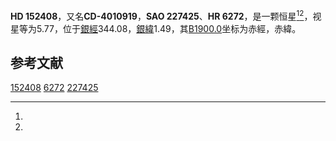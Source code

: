 {{Starbox begin
| name = HD 152408
}}
{{Starbox observe
| epoch = [[J2000.0|J2000.0]]
| constell = {{星座名待查}}<ref name=SIMBAD>{{cite web
 | url=http://simbad.u-strasbg.fr/simbad/sim-id?Ident=HR+6272
 | title=Pulsating variable Star
 | publisher=Centre de Données astronomiques de Strasbourg
 | work=SIMBAD
 | accessdate=2012-07-13
 | archive-date=2016-03-16
 | archive-url=https://web.archive.org/web/20160316081559/http://simbad.u-strasbg.fr/simbad/sim-id?Ident=HR+6272
 | dead-url=no
 }}</ref><ref name=DATA>{{cite web
 | url=http://vizier.u-strasbg.fr/viz-bin/VizieR-5?-out.add=.&-source=5050&-corr=PK=HR&-out.max=9999&HR=6272
 | title=VizieR Detailed Page
 | accessdate=2012-07-13
 | archive-date=2016-03-05
 | archive-url=https://web.archive.org/web/20160305003935/http://vizier.u-strasbg.fr/viz-bin/VizieR-5?-out.add=.&-source=5050&-corr=PK=HR&-out.max=9999&HR=6272
 | dead-url=no
 }}</ref>
| 星官 = 
| ra = {{RA|16|54|58.4}}<ref name=SIMBAD /><ref name=DATA />
| dec = {{DEC|-41|9|4}}<ref name=SIMBAD /><ref name=DATA />
| appmag_v = 5.77<ref name=SIMBAD /><ref name=DATA />
}}
{{Starbox character
| class = O8:Iafpe<ref name=SIMBAD /><ref name=DATA />
| b-v = 0.15<ref name=SIMBAD /><ref name=DATA />
| u-b = -0.75<ref name=SIMBAD /><ref name=DATA />
| r-i = <ref name=SIMBAD /><ref name=DATA />
| variable = 
}}
{{Starbox astrometry
| radial_v = -0.75
| prop_mo_ra = -140
| parallax = 
| p_error = 
}}
{{Starbox catalog
| names =CD-4010919，[[SAO星表|SAO]] 227425，[[HD星表|HD]] 152408，[[HR星表|HR]] 6272}}
{{Starbox reference |Simbad=HR+6272}}
{{Starbox end}}

'''HD 152408'''，又名'''CD-4010919'''，'''SAO 227425'''、'''HR 6272'''，是一颗恒星<ref name=SIMBAD /><ref name=DATA />，视星等为5.77，位于[[銀道座標系|銀經]]344.08，[[銀道座標系|銀緯]]1.49，其[[B1900.0|B1900.0]]坐标为赤經{{RA|16|47|59.8}}，赤緯{{DEC|-40|1.49|12}}。

== 参考文献 ==
{{reflist}}

{{star-stub}}

[[Category:HD和HDE天體|152408]]
[[Category:HR天體|6272]]
[[Category:SAO天體|227425]]